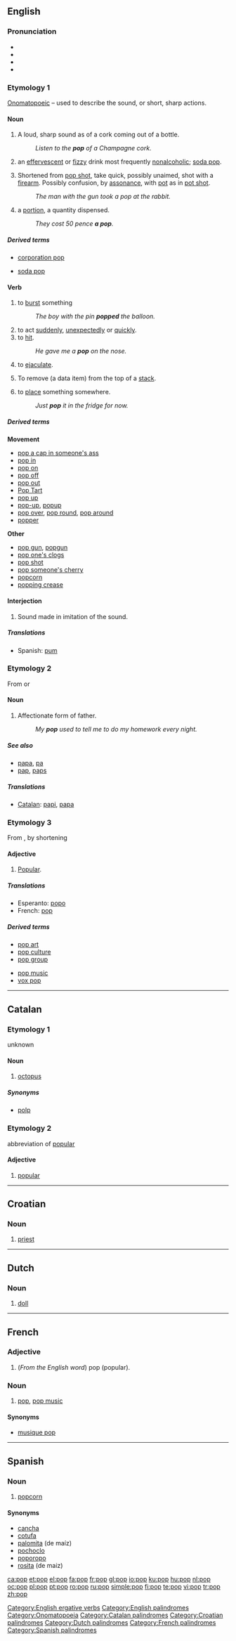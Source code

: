 {{also|Pop}}
==English==
{{wikipedia|dab=pop}}

===Pronunciation===
* {{IPA|/pɒp}}
* {{audio|en-ca-pop.ogg|Audio (CA)}}
* {{audio|en-us-pop.ogg|Audio (US)}}
* {{rhymes|ɒp}}

===Etymology 1===
[[onomatopoeic|Onomatopoeic]] – used to describe the sound, or short, sharp actions.

====Noun====
{{en-noun|s|-}}

# {{countable}} A loud, sharp sound as of a cork coming out of a bottle.
#: ''Listen to the '''pop''' of a Champagne cork.''
# {{context|uncountable|colloquial}} an [[effervescent]] or [[fizzy]] drink most frequently [[nonalcoholic]]; [[soda pop]].
# Shortened from [[pop shot]], take quick, possibly unaimed, shot with a [[firearm]]. Possibly confusion, by [[assonance]], with [[pot]] as in [[pot shot]].
#: ''The man with the gun took a pop at the rabbit.''
# {{colloquial}} a [[portion]], a quantity dispensed.
#: ''They cost 50 pence '''a pop'''.''

=====Derived terms=====
{{rel-top|terms derived from pop (noun)}}
* [[corporation pop]]
{{rel-mid}}
* [[soda pop]]
{{rel-bottom}}

====Verb====
{{en-verb|popp|ing}}

# {{ergative}} to [[burst]] something
#: ''The boy with the pin '''popped''' the balloon.''
# to act [[suddenly]], [[unexpectedly]] or [[quickly]].
# to [[hit]].
#: ''He gave me a '''pop''' on the nose.''
# to [[ejaculate]].
# {{computing}} To remove (a data item) from the top of a [[stack]].
# to [[place]] something somewhere.
#:''Just '''pop''' it in the fridge for now.''

=====Derived terms=====
{{rel-top|terms derived from pop (verb)}}
'''Movement'''
* [[pop a cap in someone's ass]]
* [[pop in]]
* [[pop on]]
* [[pop off]]
* [[pop out]]
* [[Pop Tart]]
* [[pop up]]
* [[pop-up]], [[popup]]
* [[pop over]], [[pop round]], [[pop around]]
* [[popper]]

{{rel-mid}}
'''Other'''
* [[pop gun]], [[popgun]]
* [[pop one's clogs]]
* [[pop shot]]
* [[pop someone's cherry]]
* [[popcorn]]
* [[popping crease]]
{{rel-bottom}}

====Interjection====
{{infl|en|interjection}}

# Sound made in imitation of the sound.

=====Translations=====
{{trans-top|the interjection}}
* Spanish: [[pum]]
{{trans-mid}}
{{trans-bottom}}

===Etymology 2===
From {{term|papa||lang=en}} or {{term|poppa||lang=en}}

====Noun====
{{en-noun}}

# {{colloquial}} Affectionate form of father.
#: ''My '''pop''' used to tell me to do my homework every night.''

=====See also=====
* [[papa]], [[pa]]
* [[pap]], [[paps]]

=====Translations=====
* [[Catalan]]: [[papi]], [[papa]] {{m}}

===Etymology 3===
From {{term||popular||lang=en}}, by shortening

====Adjective====
{{en-adj|-}}

# [[popular|Popular]].

=====Translations=====
* Esperanto: [[popo]]
* French: [[#French|pop]] {{f}}

=====Derived terms=====
{{rel-top|terms derived from pop (popular)}}
* [[pop art]]
* [[pop culture]]
* [[pop group]]
{{rel-mid}}
* [[pop music]]
* [[vox pop]]
{{rel-bottom}}

[[Category:English ergative verbs]]
[[Category:English palindromes]]
[[Category:Onomatopoeia]]

----

==Catalan==

===Etymology 1===
unknown

====Noun====
{{ca-noun-m}}

# [[octopus]]

=====Synonyms=====
* [[polp]]

===Etymology 2===
abbreviation of [[popular]]

====Adjective====
{{ca-adj-inv}}

# [[popular]]

[[Category:Catalan palindromes]]

----

==Croatian==

===Noun===
{{infl|hr|noun|m}}

# [[priest]]

[[Category:Croatian palindromes]]

----

==Dutch==

===Noun===
{{infl|nl|noun|f||m}}

# [[doll]]

[[Category:Dutch palindromes]]

----

==French==

===Adjective===
{{infl|fr|adjective}}

# (''From the English word'') pop (popular).

===Noun===
{{infl|fr|noun|m}}

# [[#English|pop]], [[pop music]]

====Synonyms====
* [[musique pop]]

[[Category:French palindromes]]

----

==Spanish==

===Noun===
{{infl|es|noun|m}}

# [[popcorn]] {{italbrac|Uruguay}}

====Synonyms====
* [[cancha]] {{f}}
* [[cotufa]] {{italbrac|Venezuela}}
* [[palomita]] (de maíz) {{f}} {{italbrac|Colombia|Mexico|Spain}}
* [[pochoclo]] {{italbrac|Argentina}}
* [[poporopo]] {{italbrac|Guatemala}}
* [[rosita]] (de maiz) {{f}}

[[Category:Spanish palindromes]]

[[ca:pop]]
[[et:pop]]
[[el:pop]]
[[fa:pop]]
[[fr:pop]]
[[gl:pop]]
[[io:pop]]
[[ku:pop]]
[[hu:pop]]
[[nl:pop]]
[[oc:pop]]
[[pl:pop]]
[[pt:pop]]
[[ro:pop]]
[[ru:pop]]
[[simple:pop]]
[[fi:pop]]
[[te:pop]]
[[vi:pop]]
[[tr:pop]]
[[zh:pop]]